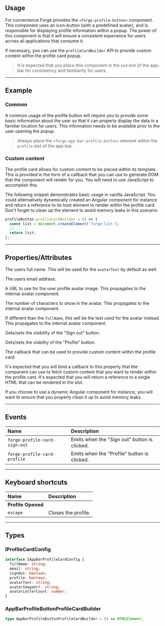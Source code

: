 
<PageSection>

## Usage

For convenience Forge provides the `<forge-profile-button>` component. This component uses an icon-button
(with a predefined avatar), and is responsible for displaying profile information within a popup. The power of
this component is that it will ensure a consistent experience for users across all applications that consume it.

If necessary, you can use the `profileCardBuilder` API to provide custom content within the profile card popup.

> It is expected that you place this component in the `end` slot of the app-bar for consistency and familiarity for users.

</PageSection>

---

<PageSection>

## Example

### Common

A common usage of the profile button will require you to provide some basic information about the user so that it can properly display the data
in a familiar location for users. This information needs to be available prior to the user opening the popup.

<LiveDemo layout="column" fullWidth  codeHtml={AppBarProfileButtonDefaultCodeHtml()} codeTs={AppBarProfileButtonDefaultCodeTs()}>
  <AppBarProfileDemo />
</LiveDemo>

> Always place the `<forge-app-bar-profile-button>` element within the `profile` slot of the app-bar.

### Custom content

The profile card allows for custom content to be placed within its template. This is provided in the form of a callback that you can use to generate DOM
that the component will render for you. You will need to use JavaScript to accomplish this.

The following snippet demonstrates basic usage in vanilla JavaScript. You could alternatively dynamically created an Angular component for instance and return
a reference to its host element to render within the profile card. Don't forget to clean up the element to avoid memory leaks in this scenario.

```js
profileButton.profileCardBuilder = () => {
  const list = document.createElement('forge-list');
  // ...
  return list;
};
```

</PageSection>

---

<PageSection>

## Properties/Attributes

<PropertyDef name="fullName" type="string" defaultValue="undefined">

  The users full name. This will be used for the `avatarText` by default as well.

</PropertyDef>

<PropertyDef name="email" type="string" defaultValue="undefined">

  The users email address.

</PropertyDef>

<PropertyDef name="avatarImageUrl" type="string" defaultValue="undefined">

  A URL to use for the user profile avatar image. This propagates to the internal avatar component.

</PropertyDef>

<PropertyDef name="avatarLetterCount" type="number" defaultValue="2">

  The number of characters to show in the avatar. This propagates to the internal avatar component.

</PropertyDef>

<PropertyDef name="avatarText" type="string" defaultValue="undefined">

  If different than the `fullName`, this will be the text used for the avatar instead. This propagates to the internal avatar component.

</PropertyDef>

<PropertyDef name="signOutButton" type="boolean" defaultValue="true">

  Gets/sets the visibility of the "Sign out" button.

</PropertyDef>

<PropertyDef name="profileButton" type="boolean" defaultValue="false">

  Gets/sets the visbility of the "Profile" button.

</PropertyDef>

<PropertyDef name="profileCardBuilder" type="AppBarProfileButtonProfileCardBuilder" defaultValue="undefined">

  The callback that can be used to provide custom content within the profile card.

  It's expected that you will bind a callback to this property that the component can use to fetch custom content that you want to render
  within the profile card. It's expected that you will return a reference to a single HTML that can be rendered in the slot.

  If you choose to use a dynamic Angular component for instance, you will want to ensure that you properly clean it up to avoid memory leaks.

</PropertyDef>

</PageSection>

---

<PageSection>

## Events

| Name                            | Description
| :-------------------------------| :-------------------
| `forge-profile-card-sign-out`     | Emits when the "Sign out" button is clicked.
| `forge-profile-card-profile`      | Emits when the "Profile" button is clicked.

</PageSection>

---

<PageSection>

## Keyboard shortcuts

| Name                                | Description
| :-----------------------------------| :----------------
| **Profile Opened**                  |
| `escape`                            | Closes the profile.

</PageSection>

---

<PageSection>

## Types

### IProfileCardConfig

```ts
interface IAppBarProfileCardConfig {
  fullName: string;
  email: string;
  signOut: boolean;
  profile: boolean;
  avatarText: string;
  avatarImageUrl: string;
  avatarLetterCount: number;
}
```

### AppBarProfileButtonProfileCardBuilder

```ts
type AppBarProfileButtonProfileCardBuilder = () => HTMLElement;
```

</PageSection>